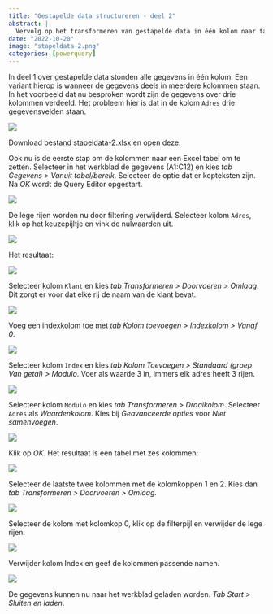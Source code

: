 ```yaml
---
title: "Gestapelde data structureren - deel 2"
abstract: |
  Vervolg op het transformeren van gestapelde data in één kolom naar tabelvorm.
date: "2022-10-20"
image: "stapeldata-2.png"
categories: [powerquery]
---
```


In deel 1 over gestapelde data stonden alle gegevens in één kolom. Een variant hierop is wanneer de gegevens deels in meerdere kolommen staan. In het voorbeeld dat nu besproken wordt zijn de gegevens over drie kolommen verdeeld. Het probleem hier is dat in de kolom `Adres` drie gegevensvelden staan.

![](stapel-201.png)

Download bestand [stapeldata-2.xlsx](%5Bstapeldata-2.xlsx) en open deze.

Ook nu is de eerste stap om de kolommen naar een Excel tabel om te zetten. Selecteer in het werkblad de gegevens (A1:C12) en kies *tab Gegevens \> Vanuit tabel/bereik*. Selecteer de optie dat er kopteksten zijn. Na *OK* wordt de Query Editor opgestart.

![](stapel-203.png)

De lege rijen worden nu door filtering verwijderd. Selecteer kolom `Adres`, klik op het keuzepijltje en vink de nulwaarden uit.

![](stapel-204.png)

Het resultaat:

![](stapel-205.png)

Selecteer kolom `Klant` en kies *tab Transformeren \> Doorvoeren \> Omlaag*. Dit zorgt er voor dat elke rij de naam van de klant bevat.

![](stapel-206.png)

Voeg een indexkolom toe met *tab Kolom toevoegen \> Indexkolom \> Vanaf 0*.

![](stapel-207.png)

Selecteer kolom `Index` en kies *tab Kolom Toevoegen \> Standaard (groep Van getal) \> Modulo*. Voer als waarde 3 in, immers elk adres heeft 3 rijen.

![](stapel-208.png)

Selecteer kolom `Modulo` en kies *tab Transformeren \> Draaikolom*. Selecteer `Adres` als *Waardenkolom*. Kies bij *Geavanceerde opties* voor *Niet samenvoegen*.

![](stapel-209.png)

Klik op *OK*. Het resultaat is een tabel met zes kolommen:

![](stapel-210.png)

Selecteer de laatste twee kolommen met de kolomkoppen 1 en 2. Kies dan *tab Transformeren \> Doorvoeren \> Omlaag.*

![](stapel-211.png)

Selecteer de kolom met kolomkop 0, klik op de filterpijl en verwijder de lege rijen.

![](stapel-212.png)

Verwijder kolom Index en geef de kolommen passende namen.

![](stapel-213.png)

De gegevens kunnen nu naar het werkblad geladen worden. *Tab Start \> Sluiten en laden*.
